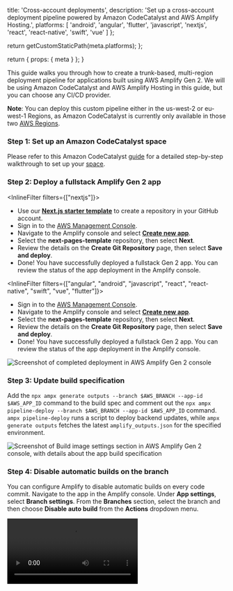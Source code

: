 
  title: 'Cross-account deployments',
  description:
    'Set up a cross-account deployment pipeline powered by Amazon CodeCatalyst and AWS Amplify Hosting.',
  platforms: [
    'android',
    'angular',
    'flutter',
    'javascript',
    'nextjs',
    'react',
    'react-native',
    'swift',
    'vue'
  ]
};

  return getCustomStaticPath(meta.platforms);
};

  return {
    props: {
      meta
    }
  };
}

This guide walks you through how to create a trunk-based, multi-region deployment pipeline for applications built using AWS Amplify Gen 2. We will be using Amazon CodeCatalyst and AWS Amplify Hosting in this guide, but you can choose any CI/CD provider.

<Callout info>

**Note**: You can deploy this custom pipeline either in the us-west-2 or eu-west-1 Regions, as Amazon CodeCatalyst is currently only available in those two [AWS Regions](https://docs.aws.amazon.com/general/latest/gr/codecatalyst.html).

</Callout>

### Step 1: Set up an Amazon CodeCatalyst space

Please refer to this Amazon CodeCatalyst [guide](https://docs.aws.amazon.com/codecatalyst/latest/userguide/setting-up-topnode.html) for a detailed step-by-step walkthrough to set up your [space](https://docs.aws.amazon.com/codecatalyst/latest/userguide/spaces.html).

### Step 2: Deploy a fullstack Amplify Gen 2 app

<InlineFilter filters={["nextjs"]}>

 - Use our [**Next.js starter template**](/[platform]/start/quickstart/nextjs-pages-router/#1-create-the-repository) to create a repository in your GitHub account.
- Sign in to the [AWS Management Console](https://console.aws.amazon.com/).
- Navigate to the Amplify console and select [**Create new app**](https://us-west-2.console.aws.amazon.com/amplify/create).
- Select the **next-pages-template** repository, then select **Next**.
- Review the details on the **Create Git Repository** page, then select **Save and deploy**.
- Done! You have successfully deployed a fullstack Gen 2 app. You can review the status of the app deployment in the Amplify console.

 </InlineFilter>

<InlineFilter filters={["angular", "android", "javascript", "react", "react-native", "swift", "vue", "flutter"]}>

- Sign in to the [AWS Management Console](https://console.aws.amazon.com/).
- Navigate to the Amplify console and select [**Create new app**](https://us-west-2.console.aws.amazon.com/amplify/create).
- Select the **next-pages-template** repository, then select **Next**.
- Review the details on the **Create Git Repository** page, then select **Save and deploy**.
- Done! You have successfully deployed a fullstack Gen 2 app. You can review the status of the app deployment in the Amplify console.

 </InlineFilter>


![Screenshot of completed deployment in AWS Amplify Gen 2 console](images/gen2/cross-account-deployments/pipeline1.png)

### Step 3: Update build specification

Add the `npx ampx generate outputs --branch $AWS_BRANCH --app-id $AWS_APP_ID` command to the build spec and comment out the `npx ampx pipeline-deploy --branch $AWS_BRANCH --app-id $AWS_APP_ID` command. `ampx pipeline-deploy` runs a script to deploy backend updates, while `ampx generate outputs` fetches the latest `amplify_outputs.json` for the specified environment.

![Screenshot of Build image settings section in AWS Amplify Gen 2 console, with details about the app build specification](images/gen2/cross-account-deployments/pipeline10.png)

### Step 4: Disable automatic builds on the branch

You can configure Amplify to disable automatic builds on every code commit. Navigate to the app in the Amplify console. Under **App settings**, select **Branch settings**. From the **Branches** section, select the branch and then choose **Disable auto build** from the **Actions** dropdown menu.

<Video src="/images/gen2/fullstack-branching/auto-build.mp4" />

### Step 5: Create an incoming webhook

You can set up an incoming webhook to trigger a build without committing code to your Git repository. Use the Amplify Console to create an [incoming webhook](https://docs.aws.amazon.com/amplify/latest/userguide/webhooks.html).

Navigate to the app, under **Hosting > Build settings** select **Create webhook**. Provide a **name** for the webhook and select the **target branch** to build on incoming webhook requests.

![Screenshot of the Build settings page in the Amplify console showing the incoming webhooks feature](/images/gen2/fullstack-branching/multirepo5.png)

Next, select the webhook and copy the `curl` command which will be used to trigger a build for the app.

![Screenshot of the Incoming webhooks page in the Amplify console displaying the newly created webhook](/images/gen2/fullstack-branching/multirepo6.png)

### Step 6: Create a new Amazon CodeCatalyst project

Please refer to this Amazon CodeCatalyst [guide](https://docs.aws.amazon.com/codecatalyst/latest/userguide/projects-create.html#projects-create-github) for a detailed step-by-step walkthrough to create a new [project](https://docs.aws.amazon.com/codecatalyst/latest/userguide/projects.html).

<Callout info>

**Note**: When creating your project, select the **next-pages-template** GitHub repository, which we used to deploy the app in Step 2.

</Callout>

![Screenshot of CodeCatalyst console showing Source repositories section](images/gen2/cross-account-deployments/pipeline2.png)

### Step 7: Set up the resources in a different or target AWS account

To achieve a cross-account deployment, you will need to implement Steps 1 through 6 outlined previously in this guide in a different AWS account (for example, `production` account).

### Step 8: Add the target AWS account to the CodeCatalyst space

Navigate to the CodeCatalyst space created as part of Step 1, select **Settings**, and then select **AWS accounts**. Add the target **AWS account ID** (Step 7) to it and select **Associate AWS account**.

![Screenshot of CodeCatalyst console showing details of the Associate AWS account section](images/gen2/cross-account-deployments/pipeline12.png)

You will also need to create an IAM role in the target AWS account which will be assumed by the `staging` environment to perform actions and deploy resources in the `production` environment. As a best practice, we recommend attaching the [`AmplifyBackendDeployFullAccess`](https://docs.aws.amazon.com/amplify/latest/userguide/security-iam-awsmanpol.html#security-iam-awsmanpol-AmplifyBackendDeployFullAccess) AWS managed policy to the IAM role as it contains all the required permissions to deploy Gen 2 resources in your account. You can learn more about adding IAM roles to account connections in the CodeCatalyst [documentation](https://docs.aws.amazon.com/codecatalyst/latest/userguide/ipa-connect-account-addroles.html).

### Step 9: Create a workflow in the Amazon CodeCatalyst project

A workflow is an automated procedure that describes how to build, test, and deploy your code as part of a continuous integration and continuous delivery (CI/CD) system. You can learn more about workflows in the [Amazon CodeCatalyst User Guide](https://docs.aws.amazon.com/codecatalyst/latest/userguide/flows.html).

- Within the CodeCatalyst project, navigate to the **CI/CD** feature and select **Workflows**.
- Select **Create workflow**.
- Choose the **next-pages-template** GitHub repository and the branch **main** from the dropdown menu.
- Next, select **Create**.

![Screenshot of the CodeCatalyst console showing details of the Create workflow dialog box](images/gen2/cross-account-deployments/pipeline3.png)

Once you create the workflow, you should see a **yaml** editor in the CodeCatalyst console.

![Screenshot of yaml editor in CodeCatalyst console](images/gen2/cross-account-deployments/pipeline4.png)

Switch the experience in the console to the **Visual** editor. Select the **Actions** button to see a list of workflow actions that you can add to your workflow.

![Screenshot of CodeCatalyst console showing the Workflows section with +Actions highlighted](images/gen2/cross-account-deployments/pipeline5.png)

Add the **Build** action to the workflow and select the **Add variable** button in the **Inputs** section. Add the following environment variables to it:

- AWS_APP_ID_STAGING: `amplify app id for staging app`
- AWS_APP_ID_PRODUCTION: `amplify app id for production app`
- AWS_BRANCH: `git branch name`

![Screenshot of CodeCatalyst console showing the Workflows section, focusing on Inputs for the build](images/gen2/cross-account-deployments/pipeline13.png)

Add another **Build** action to the workflow and select the **Depends on** button in the **Inputs** section. From the dropdown menu, select the name of the previous build action to set up the pipeline.

![Screenshot of CodeCatalyst console showing the Workflows section, focusing on the visual workflow and the Inputs section](images/gen2/cross-account-deployments/pipeline14.png)

Next, select the **Configuration** section and add the following information to each of the build actions:

- Environment information (optional): `staging, production, etc.`
- AWS account connection: `your account connection`
- Role: `role setup with your account connection`

![Screenshot of CodeCatalyst console showing the Workflows section, focusing on the Configuration section](images/gen2/cross-account-deployments/pipeline8.png)

You will then need to add the following shell commands to each of the build actions:

```bash title="Terminal" showLineNumbers={false}
// This environment variable is required to run the pipeline-deploy command in a non Amplify CI environment
- Run: export CI=1

// Perform a clean install of the dependencies
- Run: npm ci

// Deploy the backend for your Amplify Gen 2 app
- Run: npx ampx pipeline-deploy --branch $AWS_BRANCH --app-id $AWS_APP_ID

// Trigger frontend build using incoming webhooks
- Run: if [ $AWS_BRANCH = "main" ]; then curl -X POST -d {} "`webhookUrl`&operation=startbuild" -H "Content-Type:application/json"; fi
```

You can now run **Validate** to ensure your workflow definition `yaml` file is valid. Lastly, select **Commit** to save your changes.

<Callout info>

**Note**: Since workflows are saved as commits, and this workflow has a code push trigger enabled, committing the workflow will automatically start a new workflow run.

</Callout>

Next, you can review the result of the workflow run from the **Runs** tab:

![Screenshot of CodeCatalyst console showing the Workflows section, focusing on the Runs tab](images/gen2/cross-account-deployments/pipeline11.png)

Done! You have successfully set up a custom cross-account pipeline to deploy your frontend and backend for apps built using Amplify Gen 2. To summarize, this custom pipeline will enable you to deploy your backend initially with your `staging` environment using `ampx pipeline-deploy` in the CodeCatalyst workflow and `ampx generate outputs` will generate the `amplify_outputs.json` file for the `main` branch. Amplify Hosting will not deploy backend resources as part of the build and instead will use the deployed backend resources from the `main` branch. Once the staging environment deploys successfully, a similar process will be followed to deploy your `production` environment in a different AWS account.
